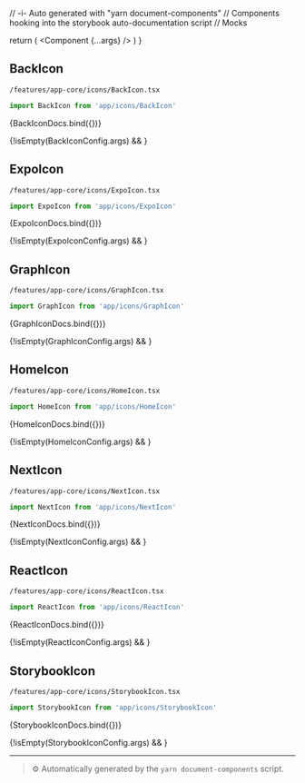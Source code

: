 // -i- Auto generated with "yarn document-components"
// Components hooking into the storybook auto-documentation script
// Mocks

<Meta title="features / app-core / icons" />

  return (
    <StoryContextProviders>
      <Component {...args} />
    </StoryContextProviders>
  )
}

## BackIcon


`/features/app-core/icons/BackIcon.tsx`
```typescript
import BackIcon from 'app/icons/BackIcon'
```


<Canvas>
    <Story
        name="BackIcon"
        args={BackIconConfig.args}
        argTypes={BackIconConfig.argTypes}
    >
      {BackIconDocs.bind({})}
    </Story>
</Canvas>

{!isEmpty(BackIconConfig.args) && <ArgsTable story="BackIcon" />}


## ExpoIcon


`/features/app-core/icons/ExpoIcon.tsx`
```typescript
import ExpoIcon from 'app/icons/ExpoIcon'
```


<Canvas>
    <Story
        name="ExpoIcon"
        args={ExpoIconConfig.args}
        argTypes={ExpoIconConfig.argTypes}
    >
      {ExpoIconDocs.bind({})}
    </Story>
</Canvas>

{!isEmpty(ExpoIconConfig.args) && <ArgsTable story="ExpoIcon" />}


## GraphIcon


`/features/app-core/icons/GraphIcon.tsx`
```typescript
import GraphIcon from 'app/icons/GraphIcon'
```


<Canvas>
    <Story
        name="GraphIcon"
        args={GraphIconConfig.args}
        argTypes={GraphIconConfig.argTypes}
    >
      {GraphIconDocs.bind({})}
    </Story>
</Canvas>

{!isEmpty(GraphIconConfig.args) && <ArgsTable story="GraphIcon" />}


## HomeIcon


`/features/app-core/icons/HomeIcon.tsx`
```typescript
import HomeIcon from 'app/icons/HomeIcon'
```


<Canvas>
    <Story
        name="HomeIcon"
        args={HomeIconConfig.args}
        argTypes={HomeIconConfig.argTypes}
    >
      {HomeIconDocs.bind({})}
    </Story>
</Canvas>

{!isEmpty(HomeIconConfig.args) && <ArgsTable story="HomeIcon" />}


## NextIcon


`/features/app-core/icons/NextIcon.tsx`
```typescript
import NextIcon from 'app/icons/NextIcon'
```


<Canvas>
    <Story
        name="NextIcon"
        args={NextIconConfig.args}
        argTypes={NextIconConfig.argTypes}
    >
      {NextIconDocs.bind({})}
    </Story>
</Canvas>

{!isEmpty(NextIconConfig.args) && <ArgsTable story="NextIcon" />}


## ReactIcon


`/features/app-core/icons/ReactIcon.tsx`
```typescript
import ReactIcon from 'app/icons/ReactIcon'
```


<Canvas>
    <Story
        name="ReactIcon"
        args={ReactIconConfig.args}
        argTypes={ReactIconConfig.argTypes}
    >
      {ReactIconDocs.bind({})}
    </Story>
</Canvas>

{!isEmpty(ReactIconConfig.args) && <ArgsTable story="ReactIcon" />}


## StorybookIcon


`/features/app-core/icons/StorybookIcon.tsx`
```typescript
import StorybookIcon from 'app/icons/StorybookIcon'
```


<Canvas>
    <Story
        name="StorybookIcon"
        args={StorybookIconConfig.args}
        argTypes={StorybookIconConfig.argTypes}
    >
      {StorybookIconDocs.bind({})}
    </Story>
</Canvas>

{!isEmpty(StorybookIconConfig.args) && <ArgsTable story="StorybookIcon" />}









---

> ⚙️ Automatically generated by the `yarn document-components` script.

